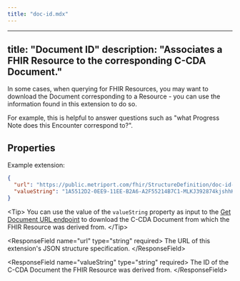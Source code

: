 ```yaml
---
title: "doc-id.mdx"
---
```


---
title: "Document ID"
description: "Associates a FHIR Resource to the corresponding C-CDA Document."
---

In some cases, when querying for FHIR Resources, you may want to download the Document
corresponding to a Resource - you can use the information found in this extension to
do so.

For example, this is helpful to answer questions such as "what Progress Note does this Encounter
correspond to?".

## Properties

Example extension:

```json
{
  "url": "https://public.metriport.com/fhir/StructureDefinition/doc-id-extension.json",
  "valueString": "1A5512D2-0EE9-11EE-B2A6-A2F55214B7C1-MLKJ392874kjshhKJSHDFdskjfh98234uiy"
}
```

&lt;Tip&gt;
  You can use the value of the `valueString` property as input to the [Get Document URL
  endpoint](/medical-api/api-reference/document/get-document) to download the C-CDA Document from
  which the FHIR Resource was derived from.
&lt;/Tip&gt;

&lt;ResponseField name="url" type="string" required&gt;
  The URL of this extension's JSON structure specification.
&lt;/ResponseField&gt;

&lt;ResponseField name="valueString" type="string" required&gt;
  The ID of the C-CDA Document the FHIR Resource was derived from.
&lt;/ResponseField&gt;
